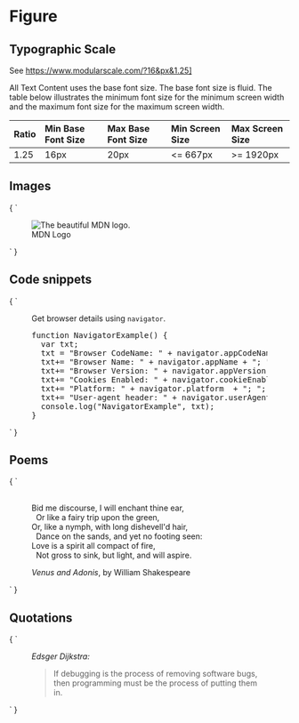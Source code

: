 
<Meta title="Text Content/Figure" />

# Figure

## Typographic Scale

See https://www.modularscale.com/?16&px&1.25]

All Text Content uses the base font size. The base font size is fluid. The table below illustrates
the minimum font size for the minimum screen width and the maximum font size for the maximum screen
width.

| Ratio | Min Base Font Size | Max Base Font Size |  Min Screen Size | Max Screen Size |
| :---  | :---               | :---               |  :---            | :---            |
| 1.25  | 16px               | 20px               |  <= 667px        | >= 1920px


## Images

<Preview>
  <Story name="Images" height="200px">
    {
      `
      <figure>
        <img
        src="https://developer.mozilla.org/static/img/favicon144.png"
        alt="The beautiful MDN logo.">
        <figcaption>MDN Logo</figcaption>
      </figure>
      `
    }
  </Story>
</Preview>

## Code snippets

<Preview>
  <Story name="Code snippets" height="200px">
    {
      `
      <figure>
        <figcaption>Get browser details using <code>navigator</code>.</figcaption>
<pre>function NavigatorExample() {
  var txt;
  txt = "Browser CodeName: " + navigator.appCodeName + "; ";
  txt+= "Browser Name: " + navigator.appName + "; ";
  txt+= "Browser Version: " + navigator.appVersion  + "; ";
  txt+= "Cookies Enabled: " + navigator.cookieEnabled  + "; ";
  txt+= "Platform: " + navigator.platform  + "; ";
  txt+= "User-agent header: " + navigator.userAgent  + "; ";
  console.log("NavigatorExample", txt);
}</pre>
      </figure>
      `
    }
  </Story>
</Preview>

## Poems

<Preview>
  <Story name="Poems" height="200px">
    {
      `
<figure>
  <p style="white-space:pre">
Bid me discourse, I will enchant thine ear,
  Or like a fairy trip upon the green,
Or, like a nymph, with long dishevell'd hair,
  Dance on the sands, and yet no footing seen:
Love is a spirit all compact of fire,
  Not gross to sink, but light, and will aspire.</p>
  <figcaption><cite>Venus and Adonis</cite>, by William Shakespeare</figcaption>
</figure>
      `
    }
  </Story>
</Preview>

## Quotations

<Preview>
  <Story name="Quotations" height="200px">
    {
      `
      <figure>
        <figcaption><cite>Edsger Dijkstra:</cite></figcaption>
        <blockquote>If debugging is the process of removing software bugs,
        then programming must be the process of putting them in.</blockquote>
      </figure>
      `
    }
  </Story>
</Preview>

